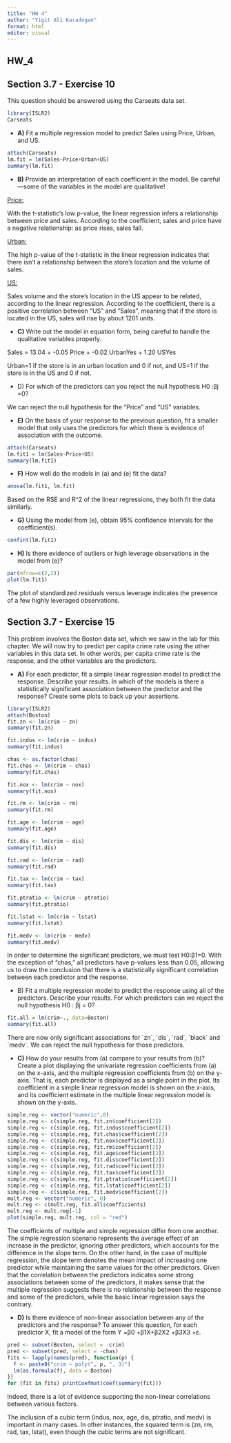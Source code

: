 ```yaml
---
title: "HW 4"
author: "Yigit Ali Karadogan"
format: html
editor: visual
---
```


## HW_4

## Section 3.7 - Exercise 10

This question should be answered using the Carseats data set.

```r
library(ISLR2)
Carseats
```

-   **A)** Fit a multiple regression model to predict Sales using Price, Urban, and US.

```r
attach(Carseats)
lm.fit = lm(Sales~Price+Urban+US)
summary(lm.fit)
```

-   **B)** Provide an interpretation of each coefficient in the model. Be careful---some of the variables in the model are qualitative!

[Price:]{.underline}

With the t-statistic's low p-value, the linear regression infers a relationship between price and sales. According to the coefficient, sales and price have a negative relationship: as price rises, sales fall.

[Urban:]{.underline}

The high p-value of the t-statistic in the linear regression indicates that there isn't a relationship between the store's location and the volume of sales.

[US:]{.underline}

Sales volume and the store's location in the US appear to be related, according to the linear regression. According to the coefficient, there is a positive correlation between "US" and "Sales", meaning that if the store is located in the US, sales will rise by about 1201 units.

-   **C)** Write out the model in equation form, being careful to handle the qualitative variables properly.

Sales = 13.04 + -0.05 Price + -0.02 UrbanYes + 1.20 USYes

Urban=1 if the store is in an urban location and 0 if not, and US=1 if the store is in the US and 0 if not.

-   D\) For which of the predictors can you reject the null hypothesis H0 :βj =0?

We can reject the null hypothesis for the "Price" and "US" variables.

-   **E)** On the basis of your response to the previous question, fit a smaller model that only uses the predictors for which there is evidence of association with the outcome.

```r
attach(Carseats)
lm.fit1 = lm(Sales~Price+US)
summary(lm.fit1)
```

-   **F)** How well do the models in (a) and (e) fit the data?

```r
anova(lm.fit1, lm.fit)
```

Based on the RSE and R\^2 of the linear regressions, they both fit the data similarly.

-   **G)** Using the model from (e), obtain 95% confidence intervals for the coefficient(s).

```r
confint(lm.fit1)
```

-   **H)** Is there evidence of outliers or high leverage observations in the model from (e)?

```r
par(mfrow=c(2,2))
plot(lm.fit1)
```

The plot of standardized residuals versus leverage indicates the presence of a few highly leveraged observations.

## Section 3.7 - Exercise 15

This problem involves the Boston data set, which we saw in the lab for this chapter. We will now try to predict per capita crime rate using the other variables in this data set. In other words, per capita crime rate is the response, and the other variables are the predictors.

-   **A)** For each predictor, fit a simple linear regression model to predict the response. Describe your results. In which of the models is there a statistically significant association between the predictor and the response? Create some plots to back up your assertions.

```r
library(ISLR2)
attach(Boston)
fit.zn <- lm(crim ~ zn)
summary(fit.zn)
```

```r
fit.indus <- lm(crim ~ indus)
summary(fit.indus)
```

```r
chas <- as.factor(chas)
fit.chas <- lm(crim ~ chas)
summary(fit.chas)
```

```r
fit.nox <- lm(crim ~ nox)
summary(fit.nox)
```

```r
fit.rm <- lm(crim ~ rm)
summary(fit.rm)
```

```r
fit.age <- lm(crim ~ age)
summary(fit.age)
```

```r
fit.dis <- lm(crim ~ dis)
summary(fit.dis)
```

```r
fit.rad <- lm(crim ~ rad)
summary(fit.rad)
```

```r
fit.tax <- lm(crim ~ tax)
summary(fit.tax)
```

```r
fit.ptratio <- lm(crim ~ ptratio)
summary(fit.ptratio)
```

```r
fit.lstat <- lm(crim ~ lstat)
summary(fit.lstat)
```

```r
fit.medv <- lm(crim ~ medv)
summary(fit.medv)
```

In order to determine the significant predictors, we must test H0:β1=0. With the exception of "chas," all predictors have p-values less than 0.05, allowing us to draw the conclusion that there is a statistically significant correlation between each predictor and the response.

-   B\) Fit a multiple regression model to predict the response using all of the predictors. Describe your results. For which predictors can we reject the null hypothesis H0 : βj = 0?

```r
fit.all = lm(crim~., data=Boston)
summary(fit.all)
```

There are now only significant associations for \`zn\`, \`dis\`, \`rad\`, \`black\` and \`medv\`. We can reject the null hypothesis for those predictors.

-   **C)** How do your results from (a) compare to your results from (b)? Create a plot displaying the univariate regression coefficients from (a) on the x-axis, and the multiple regression coefficients from (b) on the y-axis. That is, each predictor is displayed as a single point in the plot. Its coefficient in a simple linear regression model is shown on the x-axis, and its coefficient estimate in the multiple linear regression model is shown on the y-axis.

```r
simple.reg <- vector("numeric",0)
simple.reg <- c(simple.reg, fit.zn$coefficient[2])
simple.reg <- c(simple.reg, fit.indus$coefficient[2])
simple.reg <- c(simple.reg, fit.chas$coefficient[2])
simple.reg <- c(simple.reg, fit.nox$coefficient[2])
simple.reg <- c(simple.reg, fit.rm$coefficient[2])
simple.reg <- c(simple.reg, fit.age$coefficient[2])
simple.reg <- c(simple.reg, fit.dis$coefficient[2])
simple.reg <- c(simple.reg, fit.rad$coefficient[2])
simple.reg <- c(simple.reg, fit.tax$coefficient[2])
simple.reg <- c(simple.reg, fit.ptratio$coefficient[2])
simple.reg <- c(simple.reg, fit.lstat$coefficient[2])
simple.reg <- c(simple.reg, fit.medv$coefficient[2])
mult.reg <- vector("numeric", 0)
mult.reg <- c(mult.reg, fit.all$coefficients)
mult.reg <- mult.reg[-1]
plot(simple.reg, mult.reg, col = "red")
```

The coefficients of multiple and simple regression differ from one another. The simple regression scenario represents the average effect of an increase in the predictor, ignoring other predictors, which accounts for the difference in the slope term. On the other hand, in the case of multiple regression, the slope term denotes the mean impact of increasing one predictor while maintaining the same values for the other predictors. Given that the correlation between the predictors indicates some strong associations between some of the predictors, it makes sense that the multiple regression suggests there is no relationship between the response and some of the predictors, while the basic linear regression says the contrary.

-   **D)** Is there evidence of non-linear association between any of the predictors and the response? To answer this question, for each predictor X, fit a model of the form Y =β0 +β1X+β2X2 +β3X3 +ε.

```r
pred <- subset(Boston, select = -crim)
pred <- subset(pred, select = -chas)
fits <- lapply(names(pred), function(p) {
  f <- paste0("crim ~ poly(", p, ", 3)")
  lm(as.formula(f), data = Boston)
})
for (fit in fits) printCoefmat(coef(summary(fit)))
```

Indeed, there is a lot of evidence supporting the non-linear correlations between various factors.

The inclusion of a cubic term (indus, nox, age, dis, ptratio, and medv) is important in many cases. In other instances, the squared term is (zn, rm, rad, tax, lstat), even though the cubic terms are not significant.
